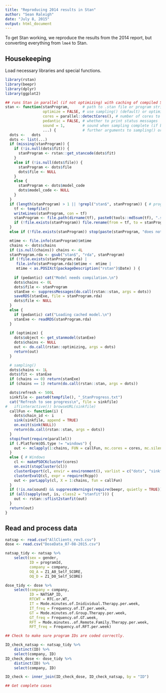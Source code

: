 ```yaml
---
title: "Reproducing 2014 results in Stan"
author: "Sean Raleigh"
date: "July 8, 2015"
output: html_document
---
```


To get Stan working, we reproduce the results from the 2014 report, but converting everything from `lme4` to Stan.

## Housekeeping

Load necessary libraries and special functions.

```r
library(rstan)
library(beepr)
library(dplyr)
library(ggplot2)

## runs Stan in parallel (if not optimizing) with caching of compiled Stan programs
stan <- function(stanProgram,      # path to .stan file or program string
                 optimize = FALSE, # use sampling() (default) or optimizing()
                 cores = parallel::detectCores(), # number of cores to use if sampling()
                 pedantic = FALSE, # whether to print status messages
                 sound = 1,        # sound when sampling complete (if beepr is installed)
                 ...) {            # further arguments to sampling() or optimizing()
  dots <-   dots
  dots <- list(...)
  if (missing(stanProgram)) {
    if (!is.null(dots$fit)) {
      stanProgram <- rstan::get_stancode(dots$fit)
    }
    else if (!is.null(dots$file)) {
      stanProgram <- dots$file
      dots$file <- NULL
    }
    else {
      stanProgram <- dots$model_code
      dots$model_code <- NULL
    }
  }
  if (length(stanProgram) > 1 || !grepl("stan$", stanProgram)) { # program string
    tf <- tempfile()
    writeLines(stanProgram, con = tf)
    stanProgram <- file.path(dirname(tf), paste0(tools::md5sum(tf), ".stan"))
    if (!file.exists(stanProgram)) file.rename(from = tf, to = stanProgram)
  }
  else if (!file.exists(stanProgram)) stop(paste(stanProgram, "does not exist"))

  mtime <- file.info(stanProgram)$mtime
  chains <- dots$chains
  if (is.null(chains)) chains <- 4L
  stanProgram.rda <- gsub("stan$", "rda", stanProgram)
  if (!file.exists(stanProgram.rda) |
     file.info(stanProgram.rda)$mtime <  mtime | 
     mtime < as.POSIXct(packageDescription("rstan")$Date) ) {
         
    if (pedantic) cat("Model needs compilation.\n")
    dots$chains <- 0L
    dots$file <- stanProgram
    stanExe <- suppressMessages(do.call(rstan::stan, args = dots))
    saveRDS(stanExe, file = stanProgram.rda)
    dots$file <- NULL
  } 
  else {
    if (pedantic) cat("Loading cached model.\n")
    stanExe <- readRDS(stanProgram.rda)
  }
  
  if (optimize) {
    dots$object <- get_stanmodel(stanExe)
    dots$chains <- NULL
    out <- do.call(rstan::optimizing, args = dots)
    return(out)
  }

  # sampling()
  dots$chains <- 1L
  dots$fit <- stanExe
  if (chains == 0) return(stanExe)
  if (chains == 1) return(do.call(rstan::stan, args = dots))

  dots$refresh <- 500L
  sinkfile <- paste0(tempfile(), "_StanProgress.txt")
  cat("Refresh to see progress\n", file = sinkfile)
#   if(interactive()) browseURL(sinkfile)
  callFun <- function(i) {
    dots$chain_id <- i
    sink(sinkfile, append = TRUE)
    on.exit(sink(NULL))
    return(do.call(rstan::stan, args = dots))
  }
  stopifnot(require(parallel))
  if (.Platform$OS.type != "windows") {
    out <- mclapply(1:chains, FUN = callFun, mc.cores = cores, mc.silent = TRUE)
  }
  else { # Windows
    cl <- makePSOCKcluster(cores)
    on.exit(stopCluster(cl))
    clusterExport(cl, envir = environment(), varlist = c("dots", "sinkfile"))
    clusterEvalQ(cl, expr = require(Rcpp))
    out <- parLapply(cl, X = 1:chains, fun = callFun)
  }
  if (!is.na(sound) && suppressWarnings(require(beepr, quietly = TRUE))) beep(sound)
  if (all(sapply(out, is, class2 = "stanfit"))) {
    out <- rstan::sflist2stanfit(out)
  }
  return(out)
}

```

## Read and process data

```r
natsap <- read.csv("AllClients_rev3.csv")
dose <- read.csv("DoseData_07-08-2015.csv")

natsap_tidy <- natsap %>%
    select(sex = gender,
           ID = programId,
           company = company,
           OQ_A = Z1_A0_Self_SCORE,
           OQ_D = Z1_D0_Self_SCORE)

dose_tidy <- dose %>%
    select(company = company,
           ID = NATSAP_ID,
           RTCWT = RTC.or.WT,
           IT = Mode.minutes.of.Inidividual.Therapy.per.week,
           IT_freq = Frequency.of.IT.per.week,
           GT = Mode.minutes.of.Group.Therapy.per.week,
           GT_freq = Frequency.of.GT.week,
           RFT = Mode.minutes..of.Remote.Family.Therapy.per.week,
           RFT_freq = Frequency.of.RFT.per.week)

## Check to make sure program IDs are coded correctly.

ID_check_natsap <- natsap_tidy %>%
    distinct(ID) %>%
    select(company, ID)
ID_check_dose <- dose_tidy %>%
    distinct(ID) %>%
    select(company, ID)

ID_check <- inner_join(ID_check_dose, ID_check_natsap, by = "ID")

## Get complete cases



```
